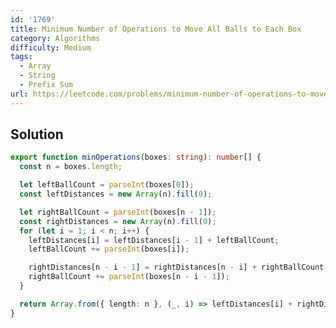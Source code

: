 ```yaml
---
id: '1769'
title: Minimum Number of Operations to Move All Balls to Each Box
category: Algorithms
difficulty: Medium
tags:
  - Array
  - String
  - Prefix Sum
url: https://leetcode.com/problems/minimum-number-of-operations-to-move-all-balls-to-each-box
---
```


## Solution

```typescript showLineNumbers
export function minOperations(boxes: string): number[] {
  const n = boxes.length;

  let leftBallCount = parseInt(boxes[0]);
  const leftDistances = new Array(n).fill(0);

  let rightBallCount = parseInt(boxes[n - 1]);
  const rightDistances = new Array(n).fill(0);
  for (let i = 1; i < n; i++) {
    leftDistances[i] = leftDistances[i - 1] + leftBallCount;
    leftBallCount += parseInt(boxes[i]);

    rightDistances[n - i - 1] = rightDistances[n - i] + rightBallCount;
    rightBallCount += parseInt(boxes[n - i - 1]);
  }

  return Array.from({ length: n }, (_, i) => leftDistances[i] + rightDistances[i]);
}
```
